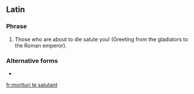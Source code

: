 ==Latin==
{{wikipedia}}

===Phrase===
{{head|la|phrase|head=[[morituri]] [[te]] [[salutant]]}}

# Those who are about to die salute you! (Greeting from the gladiators to the Roman emperor).

===Alternative forms===
* {{l|la|morituri te salutamus}}

[[fr:morituri te salutant]]